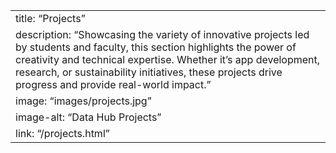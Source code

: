---
title: "Projects"
description: "Showcasing the variety of innovative projects led by students and faculty, this section highlights the power of creativity and technical expertise. Whether it's app development, research, or sustainability initiatives, these projects drive progress and provide real-world impact."
image: "images/projects.jpg"
image-alt: "Data Hub Projects"
link: "/projects.html"
---